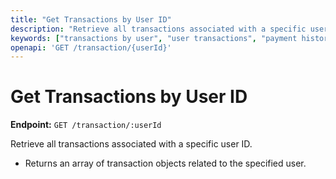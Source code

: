 ```yaml
---
title: "Get Transactions by User ID"
description: "Retrieve all transactions associated with a specific user ID."
keywords: ["transactions by user", "user transactions", "payment history", "fapshi transactions", "payment API"]
openapi: 'GET /transaction/{userId}'
---
```


# Get Transactions by User ID

**Endpoint:** `GET /transaction/:userId`

Retrieve all transactions associated with a specific user ID.

- Returns an array of transaction objects related to the specified user.
